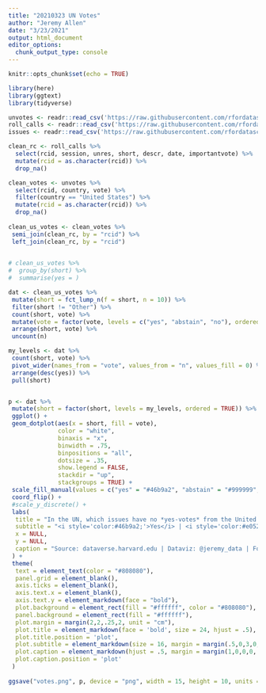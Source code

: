 ```yaml
---
title: "20210323 UN Votes"
author: "Jeremy Allen"
date: "3/23/2021"
output: html_document
editor_options: 
  chunk_output_type: console
---
```


```r
knitr::opts_chunk$set(echo = TRUE)
```

```r

library(here)
library(ggtext)
library(tidyverse)

```

```r

unvotes <- readr::read_csv('https://raw.githubusercontent.com/rfordatascience/tidytuesday/master/data/2021/2021-03-23/unvotes.csv')
roll_calls <- readr::read_csv('https://raw.githubusercontent.com/rfordatascience/tidytuesday/master/data/2021/2021-03-23/roll_calls.csv')
issues <- readr::read_csv('https://raw.githubusercontent.com/rfordatascience/tidytuesday/master/data/2021/2021-03-23/issues.csv')

```

```r
 
clean_rc <- roll_calls %>% 
  select(rcid, session, unres, short, descr, date, importantvote) %>% 
  mutate(rcid = as.character(rcid)) %>% 
  drop_na()

clean_votes <- unvotes %>% 
  select(rcid, country, vote) %>% 
  filter(country == "United States") %>% 
  mutate(rcid = as.character(rcid)) %>% 
  drop_na()
 
clean_us_votes <- clean_votes %>%
 semi_join(clean_rc, by = "rcid") %>% 
 left_join(clean_rc, by = "rcid")
 
```

```r

# clean_us_votes %>% 
#  group_by(short) %>% 
#  summarise(yes = )

dat <- clean_us_votes %>% 
 mutate(short = fct_lump_n(f = short, n = 10)) %>% 
 filter(short != "Other") %>% 
 count(short, vote) %>% 
 mutate(vote = factor(vote, levels = c("yes", "abstain", "no"), ordered = TRUE)) %>%
 arrange(short, vote) %>% 
 uncount(n)

my_levels <- dat %>% 
 count(short, vote) %>% 
 pivot_wider(names_from = "vote", values_from = "n", values_fill = 0) %>% 
 arrange(desc(yes)) %>% 
 pull(short)



```

```r

p <- dat %>% 
 mutate(short = factor(short, levels = my_levels, ordered = TRUE)) %>% 
 ggplot() +
 geom_dotplot(aes(x = short, fill = vote),
              color = "white",
              binaxis = "x",
              binwidth = .75,
              binpositions = "all",
              dotsize = .35,
              show.legend = FALSE,
              stackdir = "up",
              stackgroups = TRUE) +
 scale_fill_manual(values = c("yes" = "#46b9a2", "abstain" = "#999999", "no" = "#e05281")) +
 coord_flip() +
 #scale_y_discrete() +
 labs(
  title = "In the UN, which issues have no *yes-votes* from the United States?",
  subtitle = "<i style='color:#46b9a2;'>Yes</i> | <i style='color:#e05281;'>No</i> | <i style='color:#999999;'>Abstain</i>",
  x = NULL,
  y = NULL,
  caption = "Source: dataverse.harvard.edu | Dataviz: @jeremy_data | For the R for Data Science Online Learning Community"
 ) +
 theme(
  text = element_text(color = "#808080"),
  panel.grid = element_blank(),
  axis.ticks = element_blank(),
  axis.text.x = element_blank(),
  axis.text.y = element_markdown(face = "bold"),
  plot.background = element_rect(fill = "#ffffff", color = "#808080"),
  panel.background = element_rect(fill = "#ffffff"),
  plot.margin = margin(2,2,.25,2, unit = "cm"),
  plot.title = element_markdown(face = 'bold', size = 24, hjust = .5),
  plot.title.position = 'plot',
  plot.subtitle = element_markdown(size = 16, margin = margin(.5,0,3,0, unit = "cm"), hjust = .5),
  plot.caption = element_markdown(hjust = .5, margin = margin(1,0,0,0, unit = "cm")),
  plot.caption.position = 'plot'
 )
 
ggsave("votes.png", p, device = "png", width = 15, height = 10, units = "in", dpi = 300)

```

